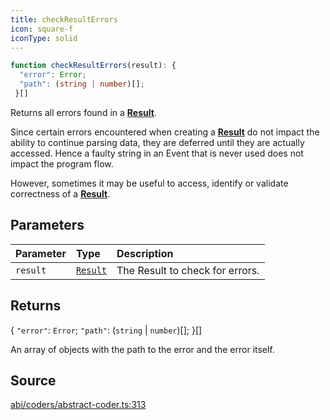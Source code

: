 ```yaml
---
title: checkResultErrors
icon: square-f
iconType: solid
---
```


```ts
function checkResultErrors(result): {
  "error": Error;
  "path": (string | number)[];
 }[]
```

Returns all errors found in a [**Result**](/content/classes/Result).

Since certain errors encountered when creating a [**Result**](/content/classes/Result) do not impact the ability to continue
parsing data, they are deferred until they are actually accessed. Hence a faulty string in an Event that is never
used does not impact the program flow.

However, sometimes it may be useful to access, identify or validate correctness of a [**Result**](/content/classes/Result).

## Parameters

| Parameter | Type | Description |
| :------ | :------ | :------ |
| `result` | [`Result`](/content/classes/Result) | The Result to check for errors. |

## Returns

\{
  `"error"`: `Error`;
  `"path"`: (`string` \| `number`)[];
 \}[]

An array of objects with the path to the error and the error itself.

## Source

[abi/coders/abstract-coder.ts:313](https://github.com/dominant-strategies/quais.js/blob/3fde6763235c7029b19260e352cfa6956f8b8444/src/abi/coders/abstract-coder.ts#L313)
